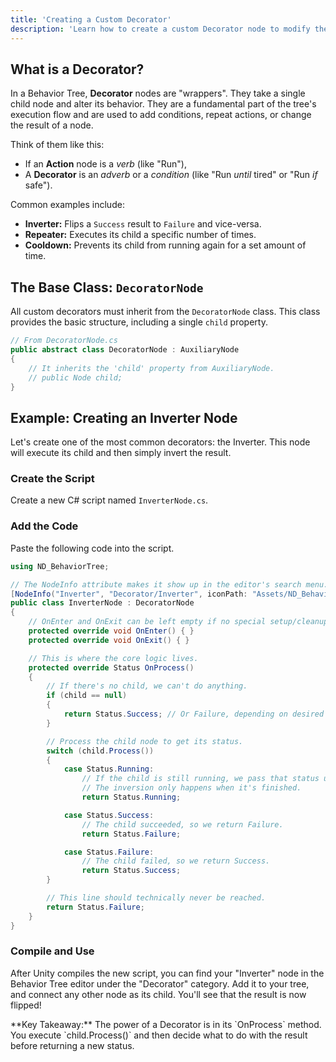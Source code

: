 ```yaml
---
title: 'Creating a Custom Decorator'
description: 'Learn how to create a custom Decorator node to modify the behavior of its child.'
---
```



## What is a Decorator?

In a Behavior Tree, **Decorator** nodes are "wrappers". They take a single child node and alter its behavior. They are a fundamental part of the tree's execution flow and are used to add conditions, repeat actions, or change the result of a node.

Think of them like this:
- If an **Action** node is a *verb* (like "Run"),
- A **Decorator** is an *adverb* or a *condition* (like "Run *until* tired" or "Run *if* safe").

Common examples include:
- **Inverter:** Flips a `Success` result to `Failure` and vice-versa.
- **Repeater:** Executes its child a specific number of times.
- **Cooldown:** Prevents its child from running again for a set amount of time.

## The Base Class: `DecoratorNode`

All custom decorators must inherit from the `DecoratorNode` class. This class provides the basic structure, including a single `child` property.

```csharp
// From DecoratorNode.cs
public abstract class DecoratorNode : AuxiliaryNode
{
    // It inherits the 'child' property from AuxiliaryNode.
    // public Node child;
}
```

## Example: Creating an Inverter Node

Let's create one of the most common decorators: the Inverter. This node will execute its child and then simply invert the result.

### Create the Script

Create a new C# script named `InverterNode.cs`.

### Add the Code

Paste the following code into the script.

```csharp
using ND_BehaviorTree;

// The NodeInfo attribute makes it show up in the editor's search menu.
[NodeInfo("Inverter", "Decorator/Inverter", iconPath: "Assets/ND_BehaviorTree/NDBT/Icons/Invert.png")]
public class InverterNode : DecoratorNode
{
    // OnEnter and OnExit can be left empty if no special setup/cleanup is needed.
    protected override void OnEnter() { }
    protected override void OnExit() { }

    // This is where the core logic lives.
    protected override Status OnProcess()
    {
        // If there's no child, we can't do anything.
        if (child == null)
        {
            return Status.Success; // Or Failure, depending on desired default behavior.
        }

        // Process the child node to get its status.
        switch (child.Process())
        {
            case Status.Running:
                // If the child is still running, we pass that status up.
                // The inversion only happens when it's finished.
                return Status.Running;

            case Status.Success:
                // The child succeeded, so we return Failure.
                return Status.Failure;

            case Status.Failure:
                // The child failed, so we return Success.
                return Status.Success;
        }

        // This line should technically never be reached.
        return Status.Failure;
    }
}
```

### Compile and Use

After Unity compiles the new script, you can find your "Inverter" node in the Behavior Tree editor under the "Decorator" category. Add it to your tree, and connect any other node as its child. You'll see that the result is now flipped!

<Aside type="tip">
**Key Takeaway:** The power of a Decorator is in its `OnProcess` method. You execute `child.Process()` and then decide what to do with the result before returning a new status.
</Aside>